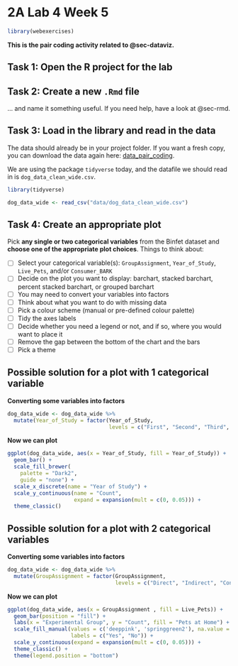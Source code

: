 # 2A Lab 4 Week 5  {.unnumbered}


```r
library(webexercises)
```

**This is the pair coding activity related to @sec-dataviz.**


## Task 1: Open the R project for the lab {.unnumbered}

## Task 2: Create a new `.Rmd` file {.unnumbered}

... and name it something useful. If you need help, have a look at @sec-rmd.

## Task 3: Load in the library and read in the data {.unnumbered}

The data should already be in your project folder. If you want a fresh copy, you can download the data again here: [data_pair_coding](data/data_pair_coding.zip "download").

We are using the package `tidyverse` today, and the datafile we should read in is `dog_data_clean_wide.csv`.

```r
library(tidyverse)

dog_data_wide <- read_csv("data/dog_data_clean_wide.csv")
```


## Task 4: Create an appropriate plot {.unnumbered}

Pick **any single or two categorical variables** from the Binfet dataset and **choose one of the appropriate plot choices**. Things to think about: 

* [ ] Select your categorical variable(s): `GroupAssignment`, `Year_of_Study`, `Live_Pets`, and/or `Consumer_BARK`
* [ ] Decide on the plot you want to display: barchart, stacked barchart, percent stacked barchart, or grouped barchart
* [ ] You may need to convert your variables into factors
* [ ] Think about what you want to do with missing data
* [ ] Pick a colour scheme (manual or pre-defined colour palette)
* [ ] Tidy the axes labels
* [ ] Decide whether you need a legend or not, and if so, where you would want to place it
* [ ] Remove the gap between the bottom of the chart and the bars
* [ ] Pick a theme


::: {.callout-caution collapse="true" icon="false"}

## Possible solution for a plot with 1 categorical variable

**Converting some variables into factors**

```r
dog_data_wide <- dog_data_wide %>% 
  mutate(Year_of_Study = factor(Year_of_Study,
                                levels = c("First", "Second", "Third", "Fourth", "Fifth or above")))
```

**Now we can plot**

```r
ggplot(dog_data_wide, aes(x = Year_of_Study, fill = Year_of_Study)) +
  geom_bar() + 
  scale_fill_brewer(
    palette = "Dark2",
    guide = "none") + 
  scale_x_discrete(name = "Year of Study") + 
  scale_y_continuous(name = "Count",
                     expand = expansion(mult = c(0, 0.05))) + 
  theme_classic()
```

:::



::: {.callout-caution collapse="true" icon="false"}

## Possible solution for a plot with 2 categorical variables

**Converting some variables into factors**

```r
dog_data_wide <- dog_data_wide %>% 
  mutate(GroupAssignment = factor(GroupAssignment,
                                  levels = c("Direct", "Indirect", "Control")))
```

**Now we can plot**

```r
ggplot(dog_data_wide, aes(x = GroupAssignment , fill = Live_Pets)) +
  geom_bar(position = "fill") + 
  labs(x = "Experimental Group", y = "Count", fill = "Pets at Home") +
  scale_fill_manual(values = c('deeppink', 'springgreen2'), na.value = 'orangered',
                    labels = c("Yes", "No")) +
  scale_y_continuous(expand = expansion(mult = c(0, 0.05))) +
  theme_classic() + 
  theme(legend.position = "bottom")
```

:::

